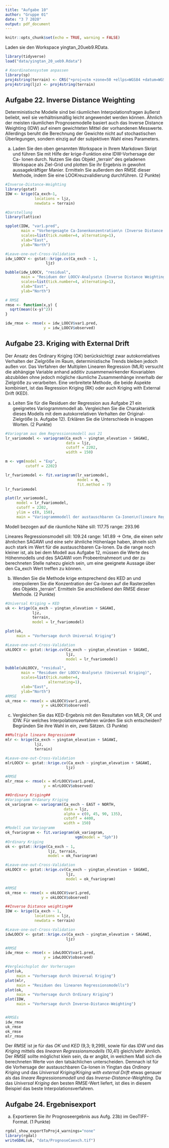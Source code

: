 ---
title: "Aufgabe 10"
author: "Gruppe 01"
date: "3 7 2020"
output: pdf_document
---

```{r setup, include=FALSE}
knitr::opts_chunk$set(echo = TRUE, warning = FALSE)
```

Laden sie den Workspace yingtan_20ueb9.RData.
```{r}
library(tidyverse)
load("data/yingtan_20_ueb9.Rdata")

# Koordinatensystem anpassen
library(sp)
proj4string(terrain) <- CRS("+proj=utm +zone=50 +ellps=WGS84 +datum=WGS84")
proj4string(ljz) <- proj4string(terrain)
```

## Aufgabe 22. Inverse Distance Weighting
Deterministische Modelle sind bei räumlichen Interpolationsfragen äußerst beliebt, weil sie verhältnismäßig leicht angewendet werden können. Ähnlich der meisten räumlichen Prognosemodelle basiert auch das Inverse Distance Weighting (IDW) auf einem gewichteten Mittel der vorhandenen Messwerte.
Allerdings beruht die Berechnung der Gewichte nicht auf stochastischen Überlegungen, sondern einzig auf der subjektiven Wahl eines Parameters.

a) Laden Sie den oben genannten Workspace in Ihrem Markdown Skript und führen Sie mit Hilfe der krige-Funktion eine IDW-Vorhersage der Ca- Ionen durch. Nutzen Sie das Objekt „terrain“ des geladenen Workspace als Ziel-Grid und plotten Sie ihr Ergebnis in gewohnt aussagekräftiger Manier.
Ermitteln Sie außerdem den RMSE dieser Methode, indem Sie eine LOOKreuzvalidierung durchführen. (2 Punkte)
```{r}
#Inverse-Distance-Weighting
library(gstat)
IDW <- krige(Ca_exch~1, 
             locations = ljz,
             newdata = terrain) 

#Darstellung
library(lattice)

spplot(IDW, "var1.pred",
       main = "Vorhergesagte Ca-Ionenkonzentration\n (Inverse Distance Weighting)",
       scales=list(tick.number=4, alternating=1),
       xlab="East",
       ylab="North")

#Leave-one-out-Cross-Validation
idw_LOOCV <- gstat::krige.cv(Ca_exch ~ 1,
                  ljz)

bubble(idw_LOOCV, "residual",
       main = "Residuen der LOOCV-Analyse\n (Inverse Distance Weighting)",
       scales=list(tick.number=4, alternating=1),
       xlab="East",
       ylab="North")

# RMSE
rmse <- function(x,y) {
  sqrt(mean((x-y)^2))
}

idw_rmse <- rmse(x = idw_LOOCV$var1.pred,
                 y = idw_LOOCV$observed)                     
```


## Aufgabe 23. Kriging with External Drift
Der Ansatz des Ordinary Kriging (OK) berücksichtigt zwar autokorrelatives Verhalten der Zielgröße im Raum, deterministische Trends bleiben jedoch außen vor. Das Verfahren der Multiplen Linearen Regression (MLR) versucht
die abhängige Variable anhand additiv zusammenwirkender Kovariablen abzubilden ohne jedoch mögliche räumliche Zusammenhänge innerhalb der Zielgröße zu verarbeiten. Eine verbreitete Methode, die beide Aspekte kombiniert, ist das Regression Kriging (RK) oder auch Kriging with External Drift (KED).

a) Leiten Sie für die Residuen der Regression aus Aufgabe 21 ein geeignetes Variogrammmodell ab. Vergleichen Sie die Charakteristik dieses Modells mit dem autokorrelativen Verhalten der Original-Zielgröße (s. Aufgabe 12).
Erklären Sie die Unterschiede in knappen Worten. (2 Punkte)
```{r}
#Variogram aus dem Regressionsmodell aus 21
lr_variomodel <- variogram(Ca_exch ~ yingtan_elevation + SAGAWI,
                           data = ljz,
                           cutoff = 2202,
                           width = 150)

m <- vgm(model = "Exp",
         cutoff = 2202)

lr_fvariomodel <- fit.variogram(lr_variomodel,
                                model = m,
                                fit.method = 7)
lr_fvariomodel

plot(lr_variomodel,
     model = lr_fvariomodel,
     cutoff = 2202,
     ylim = c(0, 150),
     main = "Variogrammmodell der austauschbaren Ca-Ionen\n(lineare Regression)")

```
Modell bezogen auf die räumliche Nähe
sill: 117.75 
range: 293.96

Lineares Regressionsmodell
sill: 109.24
range: 141.89 
-> Orte, die einen sehr ähnlichen SAGAWI und eine sehr ähnliche Höhenlage haben, ähneln sich auch stark im Wert für die austauschbaren Ca-Ionen. Da die range noch kleiner ist, als bei dem Modell aus Aufgabe 12, müssen die Werte des Höhenmodells und des SAGAWI vom Probeentnahmeort und der zu berechneten Stelle nahezu gleich sein, um eine geeignete Aussage über den Ca_exch Wert treffen zu können.

b) Wenden Sie die Methode krige entsprechend des KED an und interpolieren Sie die Konzentration der Ca-Ionen auf die Rasterzellen des Objekts „terrain“. Ermitteln Sie anschließend den RMSE dieser Methode. (2 Punkte)
```{r}
#Universal Kriging = KED
uk <- krige(Ca_exch ~ yingtan_elevation + SAGAWI,
            ljz, 
            terrain,
            model = lr_fvariomodel)

plot(uk,
     main = "Vorhersage durch Universal Kriging")

#Leave-one-out-Cross-Validation
ukLOOCV <- gstat::krige.cv(Ca_exch ~ yingtan_elevation + SAGAWI,
                           ljz,
                           model = lr_fvariomodel)

bubble(ukLOOCV, "residual",
       main = "Residuen der LOOCV-Analyse\n (Universal Kriging)",
       scales=list(tick.number=4, 
                   alternating=1),
       xlab="East",
       ylab="North")
#RMSE
uk_rmse <- rmse(x = ukLOOCV$var1.pred,
                y = ukLOOCV$observed) 
```

c) Vergleichen Sie das KED-Ergebnis mit den Resultaten von MLR, OK und IDW. Für welches Interpolationsverfahren würden Sie sich entscheiden? Begründen Sie ihre Wahl in ein, zwei Sätzen. (3 Punkte)
```{r}
##Multiple lineare Regression##
mlr <- krige(Ca_exch ~ yingtan_elevation + SAGAWI,
             ljz, 
             terrain)

#Leave-one-out-Cross-Validation
mlrLOOCV <- gstat::krige.cv(Ca_exch ~ yingtan_elevation + SAGAWI,
                           ljz)

#RMSE
mlr_rmse <- rmse(x = mlrLOOCV$var1.pred,
                 y = mlrLOOCV$observed) 

##Ordinary Kriging##
#Variogramm Ordanary Kriging
ok_variogram <- variogram(Ca_exch ~ EAST + NORTH,
                          data = ljz,
                          alpha = c(0, 45, 90, 135),
                          cutoff = 4400,
                          width = 150)
#Modell zum Variogramm
ok_fvariogram <- fit.variogram(ok_variogram, 
                               vgm(model = "Sph"))
#Ordinary Kriging
ok <- gstat::krige(Ca_exch ~ 1, 
                   ljz, terrain, 
                   model = ok_fvariogram)

#Leave-one-out-Cross-Validation
okLOOCV <- gstat::krige.cv(Ca_exch ~ yingtan_elevation + SAGAWI,
                           ljz,
                           model = ok_fvariogram)

#RMSE
ok_rmse <- rmse(x = okLOOCV$var1.pred,
                y = okLOOCV$observed) 

##Inverse Distance weighting##
IDW <- krige(Ca_exch ~ 1, 
             locations = ljz,
             newdata = terrain)

#Leave-one-out-Cross-Validation
idwLOOCV <- gstat::krige.cv(Ca_exch ~ yingtan_elevation + SAGAWI,
                           ljz)

#RMSE
idw_rmse <- rmse(x = idwLOOCV$var1.pred,
                 y = idwLOOCV$observed) 

#Vergleichsplot der Vorhersagen
plot(uk,
     main = "Vorhersage durch Universal Kriging")
plot(mlr,
     main = "Residuen des linearen Regressionsmodells")
plot(ok,
     main = "Vorhersage durch Ordinary Kriging")
plot(IDW,
     main = "Vorhersage durch Inverse-Distance-Weighting")


#RMSEs
idw_rmse
uk_rmse
ok_rmse
mlr_rmse
```
Der _RMSE_ ist je für das _OK_ und _KED_ (9,3; 9,299), sowie für das _IDW_ und das _Kriging_ mittels des _linearen Regressionsmodells_ (10,41) gleich/sehr ähnlich. Der _RMSE_ sollte möglichst klein sein, da er angibt, in welchem Maß sich die berechneten Werte von den tatsächlichen unterscheiden. Demnach ist für die Vorhersage der austauschbaren Ca-Ionen in Yingtan das _Ordinary Kriging_ und das _Universal Kriging/Kriging with external Drift_ etwas genauer als das _lineare Regressionsmodell_ und das _Inverse-Distance-Weighting_. Da das _Universal Kriging_ den besten RMSE-Wert liefert, ist dies in diesem Beispiel das beste Interpolationsverfahren.

## Aufgabe 24. Ergebnisexport
a) Exportieren Sie ihr Prognoseergebnis aus Aufg. 23b) im GeoTIFF-Format.
(1 Punkte)
```{r}
rgdal_show_exportToProj4_warnings="none"
library(rgdal)
writeGDAL(uk, "data/PrognoseCaexch.tif")
```

